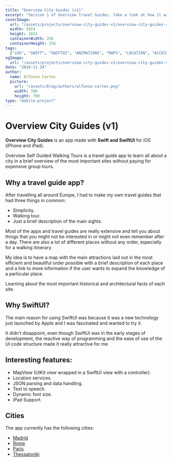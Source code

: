 ```yaml
---
title: "Overview City Guides (v1)"
excerpt: "Version 1 of Overview Travel Guides. Take a look at how it was made, what technologies where used and why..."
coverImage:
  url: "/assets/projects/overview-city-guides-v1/overview-city-guides-v1-icon.png"
  width: 1024
  height: 1024
  containerWidth: 256
  containerHeight: 256
tags:
  ["iOS", "SWIFT", "SWIFTUI", "ANIMATIONS", "MAPS", "LOCATION", "ACCESSIBILITY"]
ogImage:
  url: "/assets/projects/overview-city-guides-v1/overview-city-guides-v1-icon.png"
date: "2019-11-24"
author:
  name: Alfonso Cartes
  picture:
    url: "/assets/blog/authors/alfonso-cartes.png"
    width: 700
    height: 700
type: "mobile-project"
---
```


# Overview City Guides (v1)

**Overview City Guides** is an app made with **Swift and SwiftUI** for iOS (iPhone and iPad).

Overview Self Guided Walking Tours is a travel guide app to learn all about a city in a brief overview of the most important sites without paying for expensive group tours.

<Carousel post="overview-city-guides-v1" />

## Why a travel guide app?

After travelling all around Europe, I had to make my own travel guides that had three things in common:

- Simplicity.
- Walking tour.
- Just a brief description of the main sights.

Most of the apps and travel guides are really extensive and tell you about things that you might not be interested in or might not even remember after a day. There are also a lot of different places without any order, especially for a walking itinerary.

My idea is to have a map with the main attractions laid out in the most efficient and beautiful order possible with a brief description of each place and a link to more information if the user wants to expand the knowledge of a particular place.

Learning about the most important historical and architectural facts of each site.

## Why SwiftUI?

The main reason for using SwiftUI was because it was a new technology just launched by Apple and I was fascinated and wanted to try it.

It didn't disappoint, even though SwiftUI was in the early stages of development, the reactive way of programming and the ease of use of the UI code structure made it really attractive for me.

## Interesting features:

- MapView (UIKit view wrapped in a SwiftUI view with a controller).
- Location services.
- JSON parsing and data handling.
- Text to speech.
- Dynamic font size.
- iPad Support.

## Cities

The app currently has the following cities:

- [Madrid](https://apps.apple.com/us/app/overview-madrid-travel-guide/id1489813841)
- [Rome](https://apps.apple.com/us/app/overview-rome-travel-guide/id1494440865)
- [Paris](https://apps.apple.com/us/app/overview-paris-travel-guide/id1497095107)
- [Thessaloniki](https://apps.apple.com/us/app/overview-thessaloniki-guide/id1492280102)

